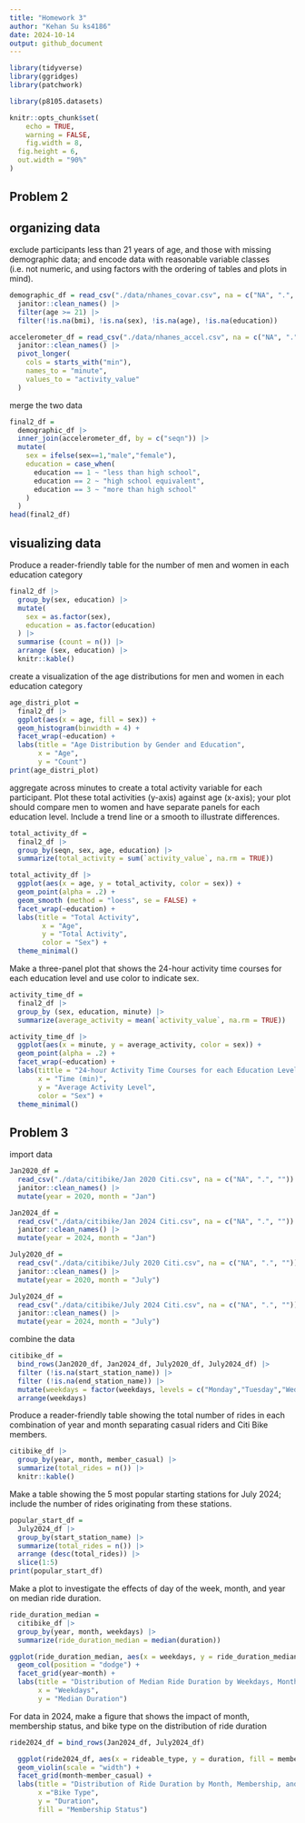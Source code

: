 ```yaml
---
title: "Homework 3"
author: "Kehan Su ks4186"
date: 2024-10-14
output: github_document
---
```

```r
library(tidyverse)
library(ggridges)
library(patchwork)

library(p8105.datasets)

knitr::opts_chunk$set(
	echo = TRUE,
	warning = FALSE,
	fig.width = 8, 
  fig.height = 6,
  out.width = "90%"
)
```

## Problem 2

## organizing data

exclude participants less than 21 years of age, and those with missing demographic data; and encode data with reasonable variable classes (i.e. not numeric, and using factors with the ordering of tables and plots in mind).

```r
demographic_df = read_csv("./data/nhanes_covar.csv", na = c("NA", ".", ""), skip = 4) |>
  janitor::clean_names() |>
  filter(age >= 21) |>
  filter(!is.na(bmi), !is.na(sex), !is.na(age), !is.na(education))
```

```r
accelerometer_df = read_csv("./data/nhanes_accel.csv", na = c("NA", ".", "")) |>
  janitor::clean_names() |>
  pivot_longer(
    cols = starts_with("min"),
    names_to = "minute",
    values_to = "activity_value"
  )
```
merge the two data
```r
final2_df =
  demographic_df |>
  inner_join(accelerometer_df, by = c("seqn")) |>
  mutate(
    sex = ifelse(sex==1,"male","female"),
    education = case_when(
      education == 1 ~ "less than high school",
      education == 2 ~ "high school equivalent",
      education == 3 ~ "more than high school"
    )
  )
head(final2_df)
```

## visualizing data
Produce a reader-friendly table for the number of men and women in each education category

```r
final2_df |>
  group_by(sex, education) |>
  mutate(
    sex = as.factor(sex),
    education = as.factor(education)
  ) |>
  summarise (count = n()) |>
  arrange (sex, education) |>
  knitr::kable()
``` 
create a visualization of the age distributions for men and women in each education category
```r
age_distri_plot =
  final2_df |>
  ggplot(aes(x = age, fill = sex)) +
  geom_histogram(binwidth = 4) +
  facet_wrap(~education) +
  labs(title = "Age Distribution by Gender and Education",
       x = "Age",
       y = "Count")
print(age_distri_plot)
```

aggregate across minutes to create a total activity variable for each participant. Plot these total activities (y-axis) against age (x-axis); your plot should compare men to women and have separate panels for each education level. Include a trend line or a smooth to illustrate differences. 

```r
total_activity_df = 
  final2_df |>
  group_by(seqn, sex, age, education) |>
  summarize(total_activity = sum(`activity_value`, na.rm = TRUE))
```

```r
total_activity_df |>
  ggplot(aes(x = age, y = total_activity, color = sex)) +
  geom_point(alpha = .2) +
  geom_smooth (method = "loess", se = FALSE) +
  facet_wrap(~education) +
  labs(title = "Total Activity",
        x = "Age",
        y = "Total Activity",
        color = "Sex") +
  theme_minimal()
```

Make a three-panel plot that shows the 24-hour activity time courses for each education level and use color to indicate sex.

```r
activity_time_df =
  final2_df |>
  group_by (sex, education, minute) |>
  summarize(average_activity = mean(`activity_value`, na.rm = TRUE))
```
```r
activity_time_df |>
  ggplot(aes(x = minute, y = average_activity, color = sex)) +
  geom_point(alpha = .2) +
  facet_wrap(~education) +
  labs(tittle = "24-hour Activity Time Courses for each Education Level and Sex",
       x = "Time (min)",
       y = "Average Activity Level",
       color = "Sex") +
  theme_minimal()
```

## Problem 3

import data
```r
Jan2020_df =
  read_csv("./data/citibike/Jan 2020 Citi.csv", na = c("NA", ".", "")) |>
  janitor::clean_names() |>
  mutate(year = 2020, month = "Jan")
```
```r
Jan2024_df =
  read_csv("./data/citibike/Jan 2024 Citi.csv", na = c("NA", ".", "")) |>
  janitor::clean_names() |>
  mutate(year = 2024, month = "Jan")
```

```r
July2020_df =
  read_csv("./data/citibike/July 2020 Citi.csv", na = c("NA", ".", "")) |>
  janitor::clean_names() |>
  mutate(year = 2020, month = "July")
```

```r
July2024_df =
  read_csv("./data/citibike/July 2024 Citi.csv", na = c("NA", ".", "")) |>
  janitor::clean_names() |>
  mutate(year = 2024, month = "July")
```
combine the data
```r
citibike_df =
  bind_rows(Jan2020_df, Jan2024_df, July2020_df, July2024_df) |>
  filter (!is.na(start_station_name)) |>
  filter (!is.na(end_station_name)) |>
  mutate(weekdays = factor(weekdays, levels = c("Monday","Tuesday","Wednesday","Thursday","Friday","Saturday","Sunday"), ordered = TRUE)) |>
  arrange(weekdays)
```

Produce a reader-friendly table showing the total number of rides in each combination of year and month separating casual riders and Citi Bike members.

```r
citibike_df |>
  group_by(year, month, member_casual) |>
  summarize(total_rides = n()) |>
  knitr::kable()
```
Make a table showing the 5 most popular starting stations for July 2024; include the number of rides originating from these stations.

```r
popular_start_df =
  July2024_df |>
  group_by(start_station_name) |>
  summarize(total_rides = n()) |>
  arrange (desc(total_rides)) |>
  slice(1:5)
print(popular_start_df)
```
Make a plot to investigate the effects of day of the week, month, and year on median ride duration. 

```r
ride_duration_median =
  citibike_df |>
  group_by(year, month, weekdays) |>
  summarize(ride_duration_median = median(duration))
```

```r
ggplot(ride_duration_median, aes(x = weekdays, y = ride_duration_median, fill = weekdays)) +
  geom_col(position = "dodge") +
  facet_grid(year~month) +
  labs(title = "Distribution of Median Ride Duration by Weekdays, Month, and Year",
       x = "Weekdays",
       y = "Median Duration")
```

For data in 2024, make a figure that shows the impact of month, membership status, and bike type on the distribution of ride duration

```r
ride2024_df = bind_rows(Jan2024_df, July2024_df)
```

```r
  ggplot(ride2024_df, aes(x = rideable_type, y = duration, fill = member_casual)) +
  geom_violin(scale = "width") +
  facet_grid(month~member_casual) +
  labs(title = "Distribution of Ride Duration by Month, Membership, and Bike Type",
       x ="Bike Type",
       y = "Duration",
       fill = "Membership Status")
```




